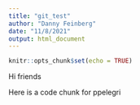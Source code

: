 ```yaml
---
title: "git_test"
author: "Danny Feinberg"
date: "11/8/2021"
output: html_document
---
```


```r
knitr::opts_chunk$set(echo = TRUE)
```

Hi friends


Here is a code chunk for ppelegri
```r

```

